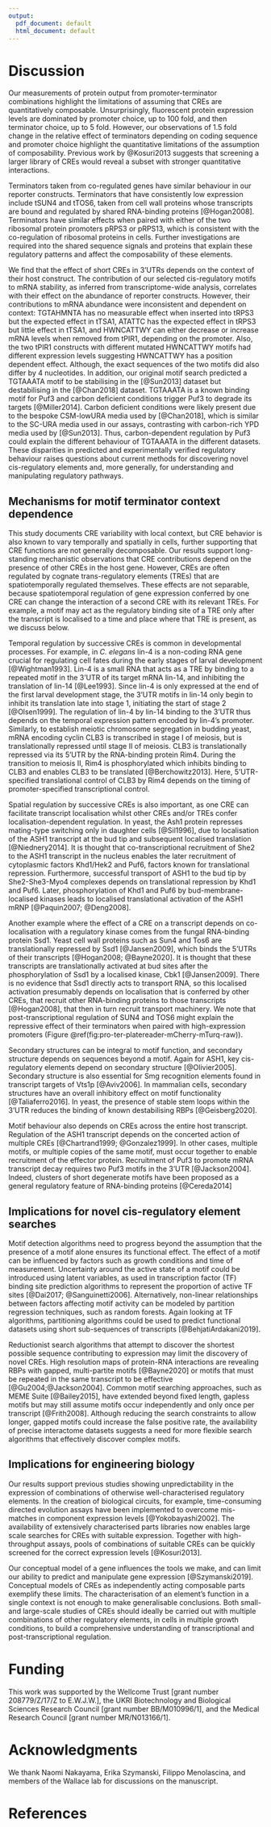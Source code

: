 ```yaml
---
output:
  pdf_document: default
  html_document: default
---
```


# Discussion

Our measurements of protein output from promoter-terminator combinations highlight the limitations of assuming that CREs are quantitatively composable.
Unsurprisingly, fluorescent protein expression levels are dominated by promoter choice, up to 100 fold, and then terminator choice, up to 5 fold. 
However, our observations of 1.5 fold change in the relative effect of terminators depending on coding sequence and promoter choice highlight the quantitative limitations of the assumption of composability.
Previous work by @Kosuri2013 suggests that screening a larger library of CREs would reveal a subset with stronger quantitative interactions.

Terminators taken from co-regulated genes have similar behaviour in our reporter constructs.
Terminators that have consistently low expression include tSUN4 and tTOS6, taken from cell wall proteins whose transcripts are bound and regulated by shared RNA-binding proteins [@Hogan2008].
Terminators have similar effects when paired with either of the two ribosomal protein promoters pRPS3 or pRPS13, which is consistent with the co-regulation of ribosomal proteins in cells.
Further investigations are required into the shared sequence signals and proteins that explain these regulatory patterns and affect the composability of these elements.

We find that the effect of short CREs in 3'UTRs depends on the context of their host construct.
The contribution of our selected cis-regulatory motifs to mRNA stability, as inferred from transcriptome-wide analysis, correlates with their effect on the abundance of reporter constructs.
However, their contributions to mRNA abundance were inconsistent and dependent on context: TGTAHMNTA has no measurable effect when inserted into tRPS3 but the expected effect in tTSA1, ATATTC has the expected effect in tRPS3 but little effect in tTSA1, and HWNCATTWY can either decrease or increase mRNA levels when removed from tPIR1, depending on the promoter.
Also, the two tPIR1 constructs with different mutated HWNCATTWY motifs had different expression levels suggesting HWNCATTWY has a position dependent effect. 
Although, the exact sequences of the two motifs did also differ by 4 nucleotides.
In addition, our original motif search predicted a TGTAAATA motif to be stabilising in the [@Sun2013] dataset but destabilising in the [@Chan2018] dataset.
TGTAAATA is a known binding motif for Puf3 and carbon deficient conditions trigger Puf3 to degrade its targets [@Miller2014].
Carbon deficient conditions were likely present due to the bespoke CSM-lowURA media used by [@Chan2018], which is similar to the SC-URA media used in our assays, contrasting with carbon-rich YPD media used by [@Sun2013].
Thus, carbon-dependent regulation by Puf3 could explain the different behaviour of TGTAAATA in the different datasets.
These disparities in predicted and experimentally verified regulatory behaviour raises questions about current methods for discovering novel cis-regulatory elements and, more generally, for understanding and manipulating regulatory pathways.


## Mechanisms for motif terminator context dependence

This study documents CRE variability with local context, but CRE behavior is also known to vary temporally and spatially in cells, further supporting that CRE functions are not generally decomposable.
Our results support long-standing mechanistic observations that CRE contributions depend on the presence of other CREs in the host gene.
However, CREs are often regulated by cognate trans-regulatory elements (TREs) that are spatiotemporally regulated themselves.
These effects are not separable, because spatiotemporal regulation of gene expression conferred by one CRE can change the interaction of a second CRE with its relevant TREs.
For example, a motif may act as the regulatory binding site of a TRE only after the transcript is localised to a time and place where that TRE is present, as we discuss below.

Temporal regulation by successive CREs is common in developmental processes.
For example, in *C. elegans* lin-4 is a non-coding RNA gene crucial for regulating cell fates during the early stages of larval development [@Wightman1993].
Lin-4 is a small RNA that acts as a TRE by binding to a repeated motif in the 3'UTR of its target mRNA lin-14, and inhibiting the translation of lin-14 [@Lee1993].
Since lin-4 is only expressed at the end of the first larval development stage, the 3'UTR motifs in lin-14 only begin to inhibit its translation late into stage 1, initiating the start of stage 2 [@Olsen1999].
The regulation of lin-4 by lin-14 binding to the 3'UTR thus depends on the temporal expression pattern encoded by lin-4's promoter.
Similarly, to establish meiotic chromosome segregation in budding yeast, mRNA encoding cyclin CLB3 is transcribed in stage I of meiosis, but is translationally repressed until stage II of meiosis.
CLB3 is translationally repressed via its 5'UTR by the RNA-binding protein Rim4.
During the transition to meiosis II, Rim4 is phosphorylated which inhibits binding to CLB3 and enables CLB3 to be translated [@Berchowitz2013].
Here, 5'UTR-specified translational control of CLB3 by Rim4 depends on the timing of promoter-specified transcriptional control.

Spatial regulation by successive CREs is also important, as one CRE can facilitate transcript localisation whilst other CREs and/or TREs confer localisation-dependent regulation.
In yeast, the Ash1 protein represses mating-type switching only in daughter cells [@Sil1996], due to localisation of the ASH1 transcript at the bud tip and subsequent localised translation [@Niednery2014].
It is thought that co-transcriptional recruitment of She2 to the ASH1 transcript in the nucleus enables the later recruitment of cytoplasmic factors Khd1/Hek2 and Puf6, factors known for translational repression.
Furthermore, successful transport of ASH1 to the bud tip by She2-She3-Myo4 complexes depends on translational repression by Khd1 and Puf6.
Later, phosphorylation of Khd1 and Puf6 by bud-membrane-localised kinases leads to localised translational activation of the ASH1 mRNP [@Paquin2007; @Deng2008].

Another example where the effect of a CRE on a transcript depends on co-localisation with a regulatory kinase comes from the fungal RNA-binding protein Ssd1.
Yeast cell wall proteins such as Sun4 and Tos6 are translationally repressed by Ssd1 [@Jansen2009], which binds the 5'UTRs of their transcripts [@Hogan2008; @Bayne2020].
It is thought that these transcripts are translationally activated at bud sites after the phosphorylation of Ssd1 by a localised kinase, Cbk1 [@Jansen2009].
There is no evidence that Ssd1 directly acts to transport RNA, so this localised activation presumably depends on localisation that is conferred by other CREs, that recruit other RNA-binding proteins to those transcripts [@Hogan2008], that then in turn recruit transport machinery.
We note that post-transcriptional regulation of SUN4 and TOS6 might explain the repressive effect of their terminators when paired with high-expression promoters (Figure \@ref(fig:pro-ter-platereader-mCherry-mTurq-raw)).

Secondary structures can be integral to motif function, and secondary structure depends on sequences beyond a motif.
Again for ASH1, key cis-regulatory elements depend on secondary structure [@Olivier2005].
Secondary structure is also essential for Smg recognition elements found in transcript targets of Vts1p [@Aviv2006]. 
In mammalian cells, secondary structures have an overall inhibitory effect on motif functionality [@Taliaferro2016].
In yeast, the presence of stable stem loops within the 3’UTR reduces the binding of known destabilising RBPs [@Geisberg2020].

Motif behaviour also depends on CREs across the entire host transcript.
Regulation of the ASH1 transcript depends on the concerted action of multiple CREs [@Chartrand1999; @Gonzalez1999].
In other cases, multiple motifs, or multiple copies of the same motif, must occur together to enable recruitment of the effector protein.
Recruitment of Puf3 to promote mRNA transcript decay requires two Puf3 motifs in the 3'UTR [@Jackson2004].
Indeed, clusters of short degenerate motifs have been proposed as a general regulatory feature of RNA-binding proteins [@Cereda2014]


## Implications for novel cis-regulatory element searches

Motif detection algorithms need to progress beyond the assumption that the presence of a motif alone ensures its functional effect.
The effect of a motif can be influenced by factors such as growth conditions and time of measurement.
Uncertainty around the active state of a motif could be introduced using latent variables, as used in transcription factor (TF) binding site prediction algorithms to represent the proportion of active TF sites [@Dai2017; @Sanguinetti2006].
Alternatively, non-linear relationships between factors affecting motif activity can be modeled by partition regression techniques, such as random forests.
Again looking at TF algorithms, partitioning algorithms could be used to predict functional datasets using short sub-sequences of transcripts [@BehjatiArdakani2019]. 

Reductionist search algorithms that attempt to discover the shortest possible sequence contributing to expression may limit the discovery of novel CREs. 
High resolution maps of protein-RNA interactions are revealing RBPs with gapped, multi-partite motifs [@Bayne2020] or motifs that must be repeated in the same transcript to be effective [@Gu2004;@Jackson2004].
Common motif searching approaches, such as MEME Suite [@Bailey2015], have extended beyond fixed length, gapless motifs but may still assume motifs occur independently and only once per transcript [@Frith2008].
Although reducing the search constraints to allow longer, gapped motifs could increase the false positive rate, the availability of precise interactome datasets suggests a need for more flexible search algorithms that effectively discover complex motifs.


## Implications for engineering biology

Our results support previous studies showing unpredictability in the expression of combinations of otherwise well-characterised regulatory elements.
In the creation of biological circuits, for example, time-consuming directed evolution assays have been implemented to overcome mis-matches in component expression levels [@Yokobayashi2002].
The availability of extensively characterised parts libraries now enables large scale searches for CREs with suitable expression.
Together with high-throughput assays, pools of combinations of suitable CREs can be quickly screened for the correct expression levels [@Kosuri2013]. 

Our conceptual model of a gene influences the tools we make, and can limit our ability to predict and manipulate gene expression [@Szymanski2019].
Conceptual models of CREs as independently acting composable parts exemplify these limits.
The characterisation of an element's function in a single context is not enough to make generalisable conclusions.
Both small- and large-scale studies of CREs should ideally be carried out with multiple combinations of other regulatory elements, in cells in multiple growth conditions, to build a comprehensive understanding of transcriptional and post-transcriptional regulation.

# Funding

This work was supported by the Wellcome Trust [grant number 208779/Z/17/Z to E.W.J.W.], the UKRI Biotechnology and Biological Sciences Research Council [grant number BB/M010996/1], and the Medical Research Council [grant number MR/N013166/1].

# Acknowledgments

We thank Naomi Nakayama, Erika Szymanski, Filippo Menolascina, and members of the Wallace lab for discussions on the manuscript.


# References

::: {#refs}
:::

\newpage
